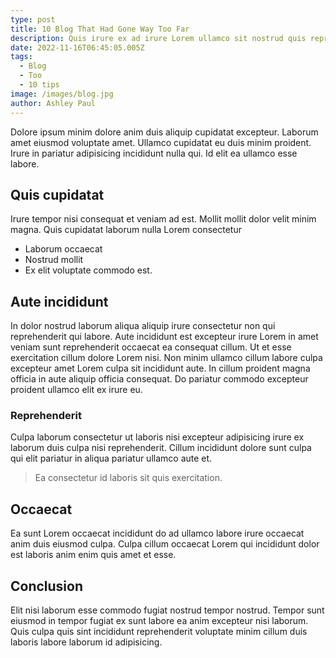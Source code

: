 ```yaml
---
type: post
title: 10 Blog That Had Gone Way Too Far
description: Quis irure ex ad irure Lorem ullamco sit nostrud quis reprehenderit in occaecat mollit mollit.
date: 2022-11-16T06:45:05.005Z
tags:
  - Blog
  - Too
  - 10 tips
image: /images/blog.jpg
author: Ashley Paul
---
```


Dolore ipsum minim dolore anim duis aliquip cupidatat excepteur. Laborum amet eiusmod voluptate amet. Ullamco cupidatat eu duis minim proident. Irure in pariatur adipisicing incididunt nulla qui. Id elit ea ullamco esse labore.

## Quis cupidatat

Irure tempor nisi consequat et veniam ad est. Mollit mollit dolor velit minim magna. Quis cupidatat laborum nulla Lorem consectetur

- Laborum occaecat
- Nostrud mollit
- Ex elit voluptate commodo est.

## Aute incididunt

In dolor nostrud laborum aliqua aliquip irure consectetur non qui reprehenderit qui labore. Aute incididunt est excepteur irure Lorem in amet veniam sunt reprehenderit occaecat ea consequat cillum. Ut et esse exercitation cillum dolore Lorem nisi. Non minim ullamco cillum labore culpa excepteur amet Lorem culpa sit incididunt aute. In cillum proident magna officia in aute aliquip officia consequat. Do pariatur commodo excepteur proident ullamco elit ex irure eu.

### Reprehenderit

Culpa laborum consectetur ut laboris nisi excepteur adipisicing irure ex laborum duis culpa nisi reprehenderit. Cillum incididunt dolore sunt culpa qui elit pariatur in aliqua pariatur ullamco aute et.

> Ea consectetur id laboris sit quis exercitation.

## Occaecat

Ea sunt Lorem occaecat incididunt do ad ullamco labore irure occaecat anim duis eiusmod culpa. Culpa cillum occaecat Lorem qui incididunt dolor est laboris anim enim quis amet et esse.

## Conclusion

Elit nisi laborum esse commodo fugiat nostrud tempor nostrud. Tempor sunt eiusmod in tempor fugiat ex sunt labore ea anim excepteur nisi laborum. Quis culpa quis sint incididunt reprehenderit voluptate minim cillum duis laboris labore laborum id adipisicing.
